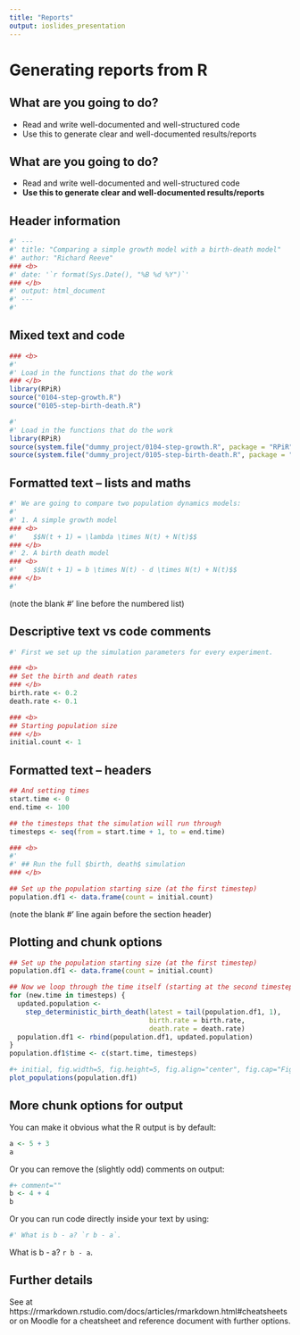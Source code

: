 ```yaml
---
title: "Reports"
output: ioslides_presentation
---
```


# Generating reports from R

## What are you going to do?

- Read and write well-documented and well-structured code
- Use this to generate clear and well-documented results/reports

## What are you going to do?

- Read and write well-documented and well-structured code
- <b>Use this to generate clear and well-documented results/reports</b>

## Header information

```R
#' ---
#' title: "Comparing a simple growth model with a birth-death model"
#' author: "Richard Reeve"
### <b>
#' date: '`r format(Sys.Date(), "%B %d %Y")`'
### </b>
#' output: html_document
#' ---
#'
```

## Mixed text and code

```R
### <b>
#'
#' Load in the functions that do the work
### </b>
library(RPiR)
source("0104-step-growth.R")
source("0105-step-birth-death.R")
```

```R
#'
#' Load in the functions that do the work
library(RPiR)
source(system.file("dummy_project/0104-step-growth.R", package = "RPiR"))
source(system.file("dummy_project/0105-step-birth-death.R", package = "RPiR"))
```

## Formatted text -- lists and maths
```R
#' We are going to compare two population dynamics models:
#'
#' 1. A simple growth model
### <b>
#'    $$N(t + 1) = \lambda \times N(t) + N(t)$$
### </b>
#' 2. A birth death model
### <b>
#'    $$N(t + 1) = b \times N(t) - d \times N(t) + N(t)$$
### </b>
#'
```
(note the blank #' line before the numbered list)

## Descriptive text vs code comments

```R
#' First we set up the simulation parameters for every experiment.

### <b>
## Set the birth and death rates
### </b>
birth.rate <- 0.2
death.rate <- 0.1

### <b>
## Starting population size
### </b>
initial.count <- 1
```

## Formatted text -- headers
```R
## And setting times
start.time <- 0
end.time <- 100

## the timesteps that the simulation will run through
timesteps <- seq(from = start.time + 1, to = end.time)
```

```R
### <b>
#'
#' ## Run the full $birth, death$ simulation
### </b>

## Set up the population starting size (at the first timestep)
population.df1 <- data.frame(count = initial.count)
```
(note the blank #' line again before the section header)

## Plotting and chunk options

```R
## Set up the population starting size (at the first timestep)
population.df1 <- data.frame(count = initial.count)

## Now we loop through the time itself (starting at the second timestep)
for (new.time in timesteps) {
  updated.population <-
    step_deterministic_birth_death(latest = tail(population.df1, 1),
                                   birth.rate = birth.rate,
                                   death.rate = death.rate)
  population.df1 <- rbind(population.df1, updated.population)
}
population.df1$time <- c(start.time, timesteps)
```

```R
#+ initial, fig.width=5, fig.height=5, fig.align="center", fig.cap="Fig. 1: Birth-death model"
plot_populations(population.df1)
```

## More chunk options for output {.smaller}

You can make it obvious what the R output is by default:
```R
a <- 5 + 3
a
```

Or you can remove the (slightly odd) comments on output:
```R
#+ comment=""
b <- 4 + 4
b
```

Or you can run code directly inside your text by using:
```r
#' What is b - a? `r b - a`.
```

What is b - a? `r b - a`.

## Further details

See at https://rmarkdown.rstudio.com/docs/articles/rmarkdown.html#cheatsheets or
on Moodle for a cheatsheet and reference document with further options.
